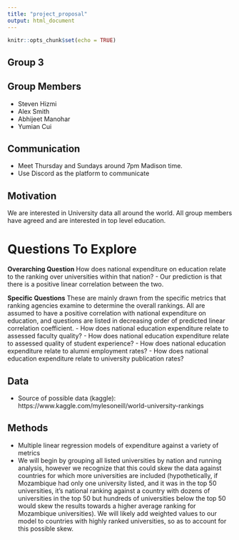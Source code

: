 ---
title: "project_proposal"
output: html_document
---

```{r setup, include=FALSE}
knitr::opts_chunk$set(echo = TRUE)
```
## Group 3

## Group Members 

- Steven Hizmi
- Alex Smith
- Abhijeet Manohar
- Yumian Cui

## Communication
- Meet Thursday and Sundays around 7pm Madison time.
- Use Discord as the platform to communicate

## Motivation
We are interested in University data all around the world. All group members have agreed and are interested in top level education.

# Questions To Explore
**Overarching Question**
How does national expenditure on education relate to the ranking over universities within that nation?
- Our prediction is that there is a positive linear correlation between the two.

**Specific Questions**
These are mainly drawn from the specific metrics that ranking agencies examine to determine the overall rankings.
All are assumed to have a positive correlation with national expenditure on education, and questions are listed in decreasing order of predicted linear correlation coefficient.
- How does national education expenditure relate to assessed faculty quality?
- How does national education expenditure relate to assessed quality of student experience?
- How does national education expenditure relate to alumni employment rates?
- How does national education expenditure relate to university publication rates?


## Data
- Source of possible data (kaggle): https://www.kaggle.com/mylesoneill/world-university-rankings

## Methods
- Multiple linear regression models of expenditure against a variety of metrics
- We will begin by grouping all listed universities by nation and running analysis, however we recognize that this could skew the data against countries for which more universities are included (hypothetically, if Mozambique had only one university listed, and it was in the top 50 universities, it's national ranking against a country with dozens of universities in the top 50 but hundreds of universities below the top 50 would skew the results towards a higher average ranking for Mozambique universities).  We will likely add weighted values to our model to countries with highly ranked universities, so as to account for this possible skew.
















